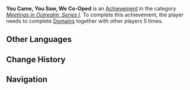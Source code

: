 {{Achievement Infobox
|title        = You Came, You Saw, We Co-Oped
|id           = 86001
|order id     = 9001
|category     = Meetings in Outrealm: Series I
|description  = Complete [[Domains]] together with other players 5 times.
|requirements = 
|primogems    = 5
|tracking     = Tracks the total number of domains completed with other players.
|topic        = Co-Op Mode
|set          = You Came, You Saw, We Co-Oped
|tier         = 1
|tiers_total  = 3
|tier1        = You Came, You Saw, We Co-Oped (Tier 1)
|tier2        = You Came, You Saw, We Co-Oped (Tier 2)
|tier3        = You Came, You Saw, We Co-Oped (Tier 3)
|prev         = 
|next         = You Came, You Saw, We Co-Oped (Tier 2)
}}
'''You Came, You Saw, We Co-Oped''' is an [[Achievement]] in the category ''[[Meetings in Outrealm: Series I]]''. To complete this achievement, the player needs to complete [[Domains]] together with other players 5 times.
<!--
==Trivia==

==Video Guides==
{{EVT
|video1   = 
|caption1 = 
}}
-->
==Other Languages==
{{Transclude|You Came, You Saw, We Co-Oped|Other Languages}}

==Change History==
{{Change History|1.0}}
<!--
==References==
{{Reflist}}
-->
==Navigation==
{{Achievement Navbox|Meetings in Outrealm: Series I}}